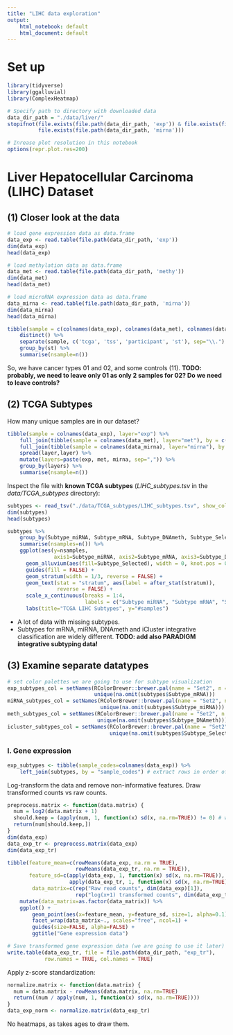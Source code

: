 ```yaml
---
title: "LIHC data exploration"
output: 
    html_notebook: default
    html_document: default
---
```


# Set up

```r
library(tidyverse)
library(ggalluvial)
library(ComplexHeatmap)
```

```r
# Specify path to directory with downloaded data
data_dir_path = "./data/liver/"
stopifnot(file.exists(file.path(data_dir_path, 'exp')) & file.exists(file.path(data_dir_path, 'methy')) & 
          file.exists(file.path(data_dir_path, 'mirna')))
```

```r
# Inrease plot resolution in this notebook
options(repr.plot.res=200)
```

# Liver Hepatocellular Carcinoma (LIHC) Dataset

## (1) Closer look at the data 

```r
# load gene expression data as data.frame
data_exp <- read.table(file.path(data_dir_path, 'exp'))
dim(data_exp)
head(data_exp)
```

```r
# load methylation data as data.frame
data_met <- read.table(file.path(data_dir_path, 'methy'))
dim(data_met)
head(data_met)
```

```r
# load microRNA expression data as data.frame
data_mirna <- read.table(file.path(data_dir_path, 'mirna'))
dim(data_mirna)
head(data_mirna)
```

```r
tibble(sample = c(colnames(data_exp), colnames(data_met), colnames(data_mirna))) %>%
    distinct() %>%
    separate(sample, c('tcga', 'tss', 'participant', 'st'), sep="\\.") %>%
    group_by(st) %>%
    summarise(nsample=n())
```

So, we have cancer types 01 and 02, and some controls (11). **TODO: probably, we need to leave only 01 as only 2 samples for 02? Do we need to leave controls?**

## (2) TCGA Subtypes

How many unique samples are in our dataset? 

```r
tibble(sample = colnames(data_exp), layer="exp") %>%
    full_join(tibble(sample = colnames(data_met), layer="met"), by = c("sample", "layer")) %>%
    full_join(tibble(sample = colnames(data_mirna), layer="mirna"), by = c("sample", "layer")) %>%
    spread(layer,layer) %>%
    mutate(layers=paste(exp, met, mirna, sep=",")) %>%
    group_by(layers) %>%
    summarise(nsample=n())
```

Inspect the file with **known TCGA subtypes** (*LIHC_subtypes.tsv* in the *data/TCGA_subtypes* directory): 

```r
subtypes <- read_tsv("./data/TCGA_subtypes/LIHC_subtypes.tsv", show_col_types = FALSE)
dim(subtypes)
head(subtypes)
```

```r
subtypes %>%
    group_by(Subtype_miRNA, Subtype_mRNA, Subtype_DNAmeth, Subtype_Selected) %>%
    summarise(nsamples=n()) %>%
    ggplot(aes(y=nsamples, 
               axis1=Subtype_miRNA, axis2=Subtype_mRNA, axis3=Subtype_DNAmeth, axis4=Subtype_Selected)) +
      geom_alluvium(aes(fill=Subtype_Selected), width = 0, knot.pos = 0, reverse = FALSE) +
      guides(fill = FALSE) +
      geom_stratum(width = 1/3, reverse = FALSE) +
      geom_text(stat = "stratum", aes(label = after_stat(stratum)),
                reverse = FALSE) +
      scale_x_continuous(breaks = 1:4, 
                         labels = c("Subtype miRNA", "Subtype mRNA", "Subtype DNAmeth","Subtype Selected")) +
      labs(title="TCGA LIHC Subtypes", y="#samples")
```

- A lot of data with missing subtypes.
- Subtypes for mRNA, miRNA, DNAmeth and iCluster integrative classification are widely different.
**TODO: add also PARADIGM integrative subtyping data!** 

## (3) Examine separate datatypes

```r
# set color palettes we are going to use for subtype visualization
exp_subtypes_col = setNames(RColorBrewer::brewer.pal(name = "Set2", n = 6),
                            unique(na.omit(subtypes$Subtype_mRNA)))
miRNA_subtypes_col = setNames(RColorBrewer::brewer.pal(name = "Set2", n = 6),
                              unique(na.omit(subtypes$Subtype_miRNA)))
meth_subtypes_col = setNames(RColorBrewer::brewer.pal(name = "Set2", n = 5),
                             unique(na.omit(subtypes$Subtype_DNAmeth)))
icluster_subtypes_col = setNames(RColorBrewer::brewer.pal(name = "Set2", n = 4),
                                 unique(na.omit(subtypes$Subtype_Selected)))
```

### I. Gene expression

```r
exp_subtypes <- tibble(sample_codes=colnames(data_exp)) %>% 
    left_join(subtypes, by = "sample_codes") # extract rows in order of samples in 'data_exp'
```

Log-transform the data and remove non-informative features. Draw transformed counts vs raw counts.

```r
preprocess.matrix <- function(data.matrix) {
  num = log2(data.matrix + 1)
  should.keep = (apply(num, 1, function(x) sd(x, na.rm=TRUE)) != 0) # we remove non-informative features 
  return(num[should.keep,])
}
dim(data_exp)                       
data_exp_tr <- preprocess.matrix(data_exp)
dim(data_exp_tr)
```

```r
tibble(feature_mean=c(rowMeans(data_exp, na.rm = TRUE), 
                      rowMeans(data_exp_tr, na.rm = TRUE)), 
       feature_sd=c(apply(data_exp, 1, function(x) sd(x, na.rm=TRUE)), 
                    apply(data_exp_tr, 1, function(x) sd(x, na.rm=TRUE))),
        data_matrix=c(rep("Raw read counts", dim(data_exp)[1]), 
                      rep("log(x+1) transformed counts", dim(data_exp_tr)[1]))) %>%
    mutate(data_matrix=as.factor(data_matrix)) %>%
    ggplot() + 
        geom_point(aes(x=feature_mean, y=feature_sd, size=1, alpha=0.1)) + 
        facet_wrap(data_matrix~., scales="free", ncol=1) + 
        guides(size=FALSE, alpha=FALSE) +
        ggtitle("Gene expression data")
```

```r
# Save transformed gene expression data (we are going to use it later)
write.table(data_exp_tr, file = file.path(data_dir_path, "exp_tr"), 
            row.names = TRUE, col.names = TRUE)
```

Apply z-score standardization:

```r
normalize.matrix <- function(data.matrix) {
  num = data.matrix - rowMeans(data.matrix, na.rm=TRUE)
  return((num / apply(num, 1, function(x) sd(x, na.rm=TRUE))))
}
data_exp_norm <- normalize.matrix(data_exp_tr)                   
```

No heatmaps, as takes ages to draw them.



